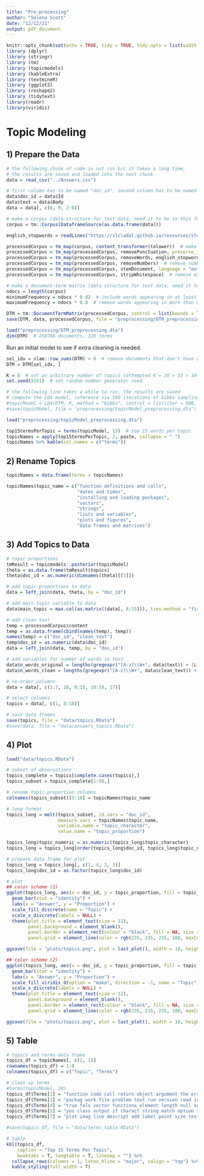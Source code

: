 ```yaml
---
title: "Pre-processing"
author: "Selena Scott"
date: "12/12/21"
output: pdf_document
---
```


```r
knitr::opts_chunk$set(echo = TRUE, tidy = TRUE, tidy.opts = list(width.cutoff=60))
library (dplyr)
library (stringr)
library (tm)
library (topicmodels)
library (kableExtra)
library (textmineR)
library (ggplot2)
library (reshape2)
library (tidytext)
library(readr)
library(viridis)
```

# Topic Modeling
## 1) Prepare the Data
```r
# the following chunk of code is not run b/c it takes a long time, 
# the results are saved and loaded into the next chunk
data = read_csv("../Answers.csv")

# first column has to be named "doc_id", second column has to be named "text"
data$doc_id = data$Id
data$text = data$Body
data = data[, c(8, 9, 2:6)]

# make a corpus (data structure for text data, need it to be in this form to make a document-term matrix)
corpus = tm::Corpus(DataframeSource(as.data.frame(data)))

english_stopwords = readLines("https://slcladal.github.io/resources/stopwords_en.txt", encoding = "UTF-8")

processedCorpus = tm_map(corpus, content_transformer(tolower))  # make text lowercase
processedCorpus = tm_map(processedCorpus, removePunctuation, preserve_intra_word_dashes = TRUE)  # remove punctuation
processedCorpus = tm_map(processedCorpus, removeWords, english_stopwords)  # remove common stopwords
processedCorpus = tm_map(processedCorpus, removeNumbers)  # remove numbers
processedCorpus = tm_map(processedCorpus, stemDocument, language = "en")  # only keep bases of words
processedCorpus = tm_map(processedCorpus, stripWhitespace)  # remove extra whitespace

# make a document-term matrix (data structure for text data, need it to be in this form for model)
ndocs = length(corpus)
minimumFrequency = ndocs * 0.02  # include words appearing in at least 2% of documents
maximumFrequency = ndocs * 0.8  # remove words appearing in more than 80% of documents

DTM = tm::DocumentTermMatrix(processedCorpus, control = list(bounds = list(global = c(minimumFrequency, maximumFrequency))))
save(DTM, data, processedCorpus, file = "preprocessing/DTM_preprocessing.dta")
```

```r
load("preprocessing/DTM_preprocessing.dta")
dim(DTM)  # 250788 documents, 220 terms
```

Run an initial model to see if extra cleaning is needed.
```r
sel_idx = slam::row_sums(DTM) > 0  # remove documents that don't have any words
DTM = DTM[sel_idx, ]

K = 8  # set an arbitrary number of topics (attempted K = 20 > 15 > 10 > 9 > 8)
set.seed(9161)  # set random number generator seed

# the following line takes a while to run, the results are saved
# compute the LDA model, inference via 500 iterations of Gibbs sampling
#topicModel = LDA(DTM, K, method = "Gibbs", control = list(iter = 500, verbose = 25))
#save(topicModel, file = "preprocessing/topicModel_preprocessing.dta")

load("preprocessing/topicModel_preprocessing.dta")

top15termsPerTopic = terms(topicModel, 15)  # top 15 words per topic
topicNames = apply(top15termsPerTopic, 2, paste, collapse = " ")
topicNames %>% kable(col.names = c("terms"))
```

## 2) Rename Topics
```r
topicNames = data.frame(terms = topicNames)

topicNames$topic_name = c("function definitions and calls",
                          "dates and times",
                          "installing and loading packages",
                          "vectors",
                          "strings",
                          "lists and variables",
                          "plots and figures",
                          "data frames and matrices")
```

## 3) Add Topics to Data
```r
# topic proportions
tmResult = topicmodels::posterior(topicModel)
theta = as.data.frame(tmResult$topics)
theta$doc_id = as.numeric(dimnames(theta)[[1]])

# add topic proportions to data
data = left_join(data, theta, by = "doc_id")

# add main topic variable to data
data$main_topic = max.col(as.matrix((data[, 8:15])), ties.method = "first")

# add clean text
temp = processedCorpus$content
temp = as.data.frame(cbind(names(temp), temp))
names(temp) = c("doc_id", "clean_text")
temp$doc_id = as.numeric(data$doc_id)
data = left_join(data, temp, by = "doc_id")

# add variables for number of words in text
data$n_words_original = lengths(gregexpr("[A-z]\\W+", data$text)) + 1L
data$n_words_clean = lengths(gregexpr("[A-z]\\W+", data$clean_text)) + 1L

# re-order columns
data = data[, c(1:7, 16, 8:15, 18:19, 17)]

# select columns
topics = data[, c(1, 8:18)]

# save data frames
save(topics, file = "data/topics.RData")
#save(data, file = "data/answers_topics.RData")
```

## 4) Plot
```r
load("data/topics.RData")

# subset of observations
topics_complete = topics[complete.cases(topics),]
topics_subset = topics_complete[1:50,]

# rename topic proportion columns
colnames(topics_subset)[3:10] = topicNames$topic_name

# long format
topics_long = melt(topics_subset, id.vars = "doc_id",
                   measure.vars = topicNames$topic_name,
                   variable.name = "topic_character",
                   value.name = "topic_proportion")

topics_long$topic_numeric = as.numeric(topics_long$topic_character)
topics_long = topics_long[order(topics_long$doc_id, topics_long$topic_numeric),]

# prepare data frame for plot
topics_long = topics_long[, c(1, 4, 2, 3)]
topics_long$doc_id = as.factor(topics_long$doc_id)

# plot
## color scheme (1)
ggplot(topics_long, aes(x = doc_id, y = topic_proportion, fill = topic_character)) + 
  geom_bar(stat = "identity") +
  labs(x = "Answer", y = "Proportion") +
  scale_fill_discrete(name = "Topic") +
  scale_x_discrete(labels = NULL) +
  theme(plot.title = element_text(size = 12),
        panel.background = element_blank(),
        panel.border = element_rect(colour = "black", fill = NA, size = 0.5),
        panel.grid = element_line(color = rgb(235, 235, 235, 100, maxColorValue = 255)))

ggsave(file = "plots/topics.png", plot = last_plot(), width = 10, height = 6, units = "in")

## color scheme (2)
ggplot(topics_long, aes(x = doc_id, y = topic_proportion, fill = topic_character)) + 
  geom_bar(stat = "identity") +
  labs(x = "Answer", y = "Proportion") +
  scale_fill_viridis_d(option = "mako", direction = -1, name = "Topic") +
  scale_x_discrete(labels = NULL) +
  theme(plot.title = element_text(size = 12),
        panel.background = element_blank(),
        panel.border = element_rect(colour = "black", fill = NA, size = 0.5),
        panel.grid = element_line(color = rgb(235, 235, 235, 100, maxColorValue = 255)))

ggsave(file = "plots/topics.png", plot = last_plot(), width = 10, height = 6, units = "in")
```

## 5) Table
```r
# topics and terms data frame
topics_df = topicNames[, c(2, 1)]
rownames(topics_df) = 1:8
colnames(topics_df) = c("Topic", "Terms")

# clean up terms
#terms(topicModel, 20)
topics_df$Terms[1] = "function code call return object argument the error result method pass defin loop oper assign"
topics_df$Terms[3] = "packag work file problem test run version read instal user check comment sourc load find"
topics_df$Terms[4] = "true fals vector functionx element length null sep you this here solut result fun collaps"
topics_df$Terms[5] = "you class output if charact string match option replac remov numer convert input this or"
topics_df$Terms[7] = "plot imag line descript add label point size text here color set you fill chang"

#save(topics_df, file = "data/terms_table.RData")

# table
kbl(topics_df,
    caption = "Top 15 Terms Per Topic",
    booktabs = T, longtable = T, linesep = "") %>%
  collapse_rows(columns = 1, latex_hline = "major", valign = "top") %>%
  kable_styling(full_width = T)
```
